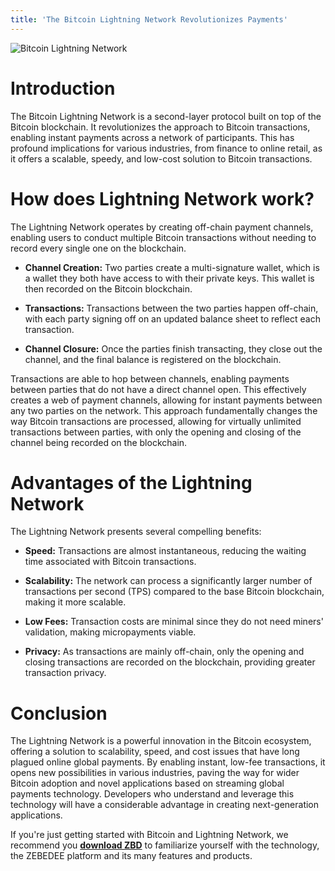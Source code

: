 ```yaml
---
title: 'The Bitcoin Lightning Network Revolutionizes Payments'
---
```


<Frame type="glass" caption="Bitcoin Lightning Network">
  <img src="https://docs.zebedee.io/img/v1/btc-ln.png" alt="Bitcoin Lightning Network" />
</Frame>
<br />

# Introduction

The Bitcoin Lightning Network is a second-layer protocol built on top of the Bitcoin blockchain. It revolutionizes the approach to Bitcoin transactions, enabling instant payments across a network of participants. This has profound implications for various industries, from finance to online retail, as it offers a scalable, speedy, and low-cost solution to Bitcoin transactions.

# How does Lightning Network work?

The Lightning Network operates by creating off-chain payment channels, enabling users to conduct multiple Bitcoin transactions without needing to record every single one on the blockchain.

*   **Channel Creation:** Two parties create a multi-signature wallet, which is a wallet they both have access to with their private keys. This wallet is then recorded on the Bitcoin blockchain.
    
*   **Transactions:** Transactions between the two parties happen off-chain, with each party signing off on an updated balance sheet to reflect each transaction.
    
*   **Channel Closure:** Once the parties finish transacting, they close out the channel, and the final balance is registered on the blockchain.
    

Transactions are able to hop between channels, enabling payments between parties that do not have a direct channel open. This effectively creates a web of payment channels, allowing for instant payments between any two parties on the network. This approach fundamentally changes the way Bitcoin transactions are processed, allowing for virtually unlimited transactions between parties, with only the opening and closing of the channel being recorded on the blockchain.

# Advantages of the Lightning Network

The Lightning Network presents several compelling benefits:

*   **Speed:** Transactions are almost instantaneous, reducing the waiting time associated with Bitcoin transactions.
    
*   **Scalability:** The network can process a significantly larger number of transactions per second (TPS) compared to the base Bitcoin blockchain, making it more scalable.
    
*   **Low Fees:** Transaction costs are minimal since they do not need miners' validation, making micropayments viable.
    
*   **Privacy:** As transactions are mainly off-chain, only the opening and closing transactions are recorded on the blockchain, providing greater transaction privacy.
    

# Conclusion

The Lightning Network is a powerful innovation in the Bitcoin ecosystem, offering a solution to scalability, speed, and cost issues that have long plagued online global payments. By enabling instant, low-fee transactions, it opens new possibilities in various industries, paving the way for wider Bitcoin adoption and novel applications based on streaming global payments technology. Developers who understand and leverage this technology will have a considerable advantage in creating next-generation applications.

<Tip>If you're just getting started with Bitcoin and Lightning Network, we recommend you **[download ZBD](https://zbd.gg)** to familiarize yourself with the technology, the ZEBEDEE platform and its many features and products.</Tip>